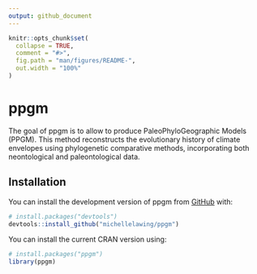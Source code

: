 ```yaml
---
output: github_document
---
```


<!-- README.md is generated from README.Rmd. Please edit that file -->

```r
knitr::opts_chunk$set(
  collapse = TRUE,
  comment = "#>",
  fig.path = "man/figures/README-",
  out.width = "100%"
)
```

# ppgm

<!-- badges: start -->
<!-- badges: end -->

The goal of ppgm is to allow to produce PaleoPhyloGeographic Models (PPGM). This method reconstructs the evolutionary history of climate envelopes using phylogenetic comparative methods, incorporating both neontological and paleontological data.

## Installation

You can install the development version of ppgm from [GitHub](https://github.com/) with:

``` r
# install.packages("devtools")
devtools::install_github("michellelawing/ppgm")
```

You can install the current CRAN version using:
``` r
# install.packages("ppgm")
library(ppgm)
```

